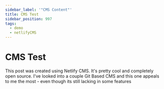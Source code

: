 ```yaml
---
sidebar_label: '"CMS Content"'
title: CMS Test
sidebar_position: 997
tags:
  - demo
  - netlifyCMS
---
```



# CMS Test

This post was created using Netlify CMS. It's pretty cool and completely open source. I've looked into a couple Git Based CMS and this one appeals to me the most - even though its still lacking in some features

<PartialExample name='Nigel' />